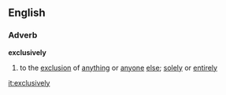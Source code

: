 ==English==

===Adverb===
'''exclusively'''
# to the [[exclusion]] of [[anything]] or [[anyone]] [[else]]; [[solely]] or [[entirely]]

[[it:exclusively]]